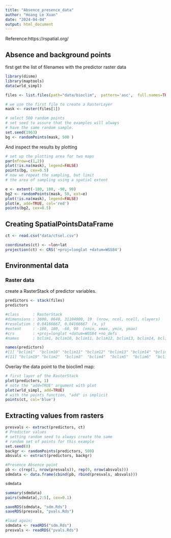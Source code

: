 ```yaml
---
title: "Absence_presence_data"
author: "Hoang Le Xuan"
date: "2024-04-04"
output: html_document
---
```


Reference:https://rspatial.org/

## Absence and background points

first get the list of filenames with the predictor raster data

```r
library(dismo)
library(maptools)
data(wrld_simpl)
```

```r
files <- list.files(path="data/bioclim",  pattern='asc',  full.names=TRUE )

# we use the first file to create a RasterLayer
mask <- raster(files[1])

# select 500 random points
# set seed to assure that the examples will always
# have the same random sample.
set.seed(1963)
bg <- randomPoints(mask, 500 )
```
And inspect the results by plotting

```r
# set up the plotting area for two maps
par(mfrow=c(1,2))
plot(!is.na(mask), legend=FALSE)
points(bg, cex=0.5)
# now we repeat the sampling, but limit
# the area of sampling using a spatial extent

e <- extent(-180, 180, -90, 90)
bg2 <- randomPoints(mask, 50, ext=e)
plot(!is.na(mask), legend=FALSE)
plot(e, add=TRUE, col='red')
points(bg2, cex=0.5)
```
## Creating SpatialPointsDataFrame
```r
ct <- read.csv("data/ctsel.csv")

coordinates(ct) <- ~lon+lat
projection(ct) <- CRS('+proj=longlat +datum=WGS84')
```

## Environmental data
### Raster data

create a RasterStack of predictor variables.

```r
predictors <- stack(files)
predictors

#class      : RasterStack 
#dimensions : 3600, 8640, 31104000, 19  (nrow, ncol, ncell, nlayers)
#resolution : 0.04166667, 0.04166667  (x, y)
#extent     : -180, 180, -60, 90  (xmin, xmax, ymin, ymax)
#crs        : +proj=longlat +datum=WGS84 +no_defs 
#names      : bclim1, bclim10, bclim11, bclim12, bclim13, bclim14, bclim15, bclim16, bclim17, bclim18, bclim19, bclim2, bclim3, bclim4, bclim5, 

names(predictors)
#[1] "bclim1"  "bclim10" "bclim11" "bclim12" "bclim13" "bclim14" "bclim15" "bclim16" "bclim17" "bclim18"
#[11] "bclim19" "bclim2"  "bclim3"  "bclim4"  "bclim5"  "bclim6"  "bclim7"  "bclim8"  "bclim9" 
```
Overlay the data point to the bioclim1 map:
```r
# first layer of the RasterStack
plot(predictors, 1)
# note the "add=TRUE" argument with plot
plot(wrld_simpl, add=TRUE)
# with the points function, "add" is implicit
points(ct, col='blue')
```

## Extracting values from rasters

```r
presvals <- extract(predictors, ct)
# Predictor values
# setting random seed to always create the same
# random set of points for this example
set.seed(0)
backgr <- randomPoints(predictors, 500)
absvals <- extract(predictors, backgr)

#Presence Absence point
pb <- c(rep(1, nrow(presvals)), rep(0, nrow(absvals)))
sdmdata <- data.frame(cbind(pb, rbind(presvals, absvals)))

sdmdata

```

```r
summary(sdmdata)
pairs(sdmdata[,2:5], cex=0.1)

```

```r
saveRDS(sdmdata, "sdm.Rds")
saveRDS(presvals, "pvals.Rds")

#load again;
sdmdata <- readRDS("sdm.Rds")
presvals <- readRDS("pvals.Rds")
```
